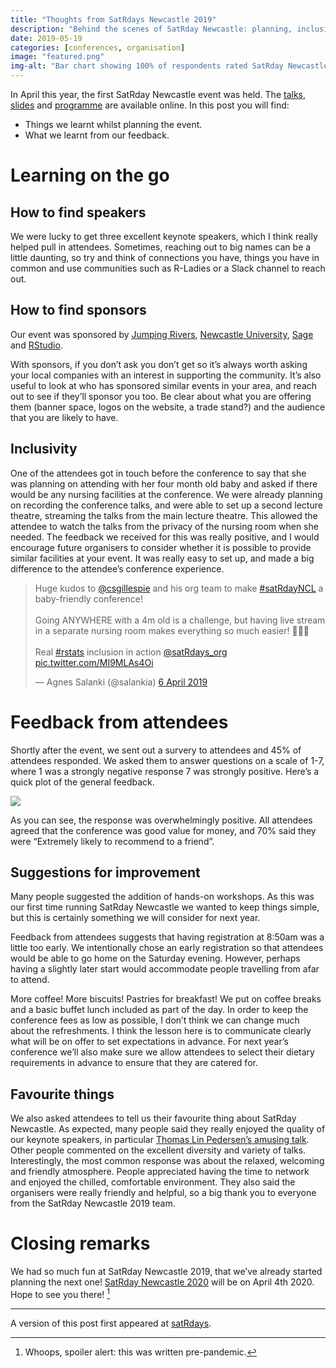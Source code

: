 ```yaml
---
title: "Thoughts from SatRdays Newcastle 2019"
description: "Behind the scenes of SatRday Newcastle: planning, inclusivity, feedback, and lessons for future events."
date: 2019-05-19
categories: [conferences, organisation]
image: "featured.png"
img-alt: "Bar chart showing 100% of respondents rated SatRday Newcastle's value for money and speaker quality as satisfactory or higher. 98% would recommend it. 91% found the content useful.."
---
```


In April this year, the first SatRday Newcastle event was held. The [talks](https://www.youtube.com/playlist?list=PLQRHxIa9tfRtnjJ8Z97EPJOvPweHtDvAj), [slides](https://github.com/satRdays/newcastle2019-slides/) and [programme](https://newcastle2019.satrdays.org/) are available online. In this post you will find:

- Things we learnt whilst planning the event.
- What we learnt from our feedback. 

# Learning on the go

## How to find speakers

We were lucky to get three excellent keynote speakers, which I think really helped pull in attendees. Sometimes, reaching out to big names can be a little daunting, so try and think of connections you have, things you have in common and use communities such as R-Ladies or a Slack channel to reach out. 

## How to find sponsors

Our event was sponsored by [Jumping Rivers](https://www.jumpingrivers.com), [Newcastle University](https://www.ncl.ac.uk/), [Sage](https://www.sage.com) and [RStudio](https://www.rstudio.com/).

With sponsors, if you don't ask you don't get so it's always worth asking your local companies with an interest in supporting the community. It's also useful to look at who has sponsored similar events in your area, and reach out to see if they'll sponsor you too. Be clear about what you are offering them (banner space, logos on the website, a trade stand?) and the audience that you are likely to have. 

## Inclusivity

One of the attendees got in touch before the conference to say that she was planning on attending with her four month old baby and asked if there would be any nursing facilities at the conference. We were already planning on recording the conference talks, and were able to set up a second lecture theatre, streaming the talks from the main lecture theatre. This allowed the attendee to watch the talks from the privacy of the nursing room when she needed. The feedback we received for this was really positive, and I would encourage future organisers to consider whether it is possible to provide similar facilities at your event. It was really easy to set up, and made a big difference to the attendee's conference experience. 

<blockquote class="twitter-tweet" data-cards="hidden" data-lang="en-gb"><p lang="en" dir="ltr">Huge kudos to <a href="https://twitter.com/csgillespie?ref_src=twsrc%5Etfw">@csgillespie</a> and his org team to make <a href="https://twitter.com/hashtag/satRdayNCL?src=hash&amp;ref_src=twsrc%5Etfw">#satRdayNCL</a> a baby-friendly conference!<br><br>Going ANYWHERE with a 4m old is a challenge, but having live stream in a separate nursing room makes everything so much easier! 🍼🍼🍼<br><br>Real <a href="https://twitter.com/hashtag/rstats?src=hash&amp;ref_src=twsrc%5Etfw">#rstats</a> inclusion in action <a href="https://twitter.com/satRdays_org?ref_src=twsrc%5Etfw">@satRdays_org</a> <a href="https://t.co/MI9MLAs4Oi">pic.twitter.com/MI9MLAs4Oi</a></p>&mdash; Agnes Salanki (@salankia) <a href="https://twitter.com/salankia/status/1114484209576546304?ref_src=twsrc%5Etfw">6 April 2019</a></blockquote>


# Feedback from attendees

Shortly after the event, we sent out a survery to attendees and 45% of attendees responded. We asked them to answer questions on a scale of 1-7, where 1 was a strongly negative response 7 was strongly positive. Here's a quick plot of the general feedback.

![](featured.png){fig-alt="Bar chart showing 100% of respondents rated SatRday Newcastle's value for money and speaker quality as satisfactory or higher. 98% would recommend it. 91% found the content useful."}

As you can see, the response was overwhelmingly positive. All attendees agreed that the conference was good value for money, and 70% said they were "Extremely likely to recommend to a friend".

## Suggestions for improvement

Many people suggested the addition of hands-on workshops. As this was our first time running SatRday Newcastle we wanted to keep things simple, but this is certainly something we will consider for next year. 

Feedback from attendees suggests that having registration at 8:50am was a little too early. We intentionally chose an early registration so that attendees would be able to go home on the Saturday evening. However, perhaps having a slightly later start would accommodate people travelling from afar to attend.

More coffee! More biscuits! Pastries for breakfast! We put on coffee breaks and a basic buffet lunch included as part of the day. In order to keep the conference fees as low as possible, I don't think we can change much about the refreshments. I think the lesson here is to communicate clearly what will be on offer to set expectations in advance. For next year's conference we'll also make sure we allow attendees to select their dietary requirements in advance to ensure that they are catered for. 

## Favourite things

We also asked attendees to tell us their favourite thing about SatRday Newcastle. As expected, many people said they really enjoyed the quality of our keynote speakers, in particular [Thomas Lin Pedersen's amusing talk](https://github.com/satRdays/newcastle2019-slides). Other people commented on the excellent diversity and variety of talks. Interestingly, the most common response was about the relaxed, welcoming and friendly atmosphere. People appreciated having the time to network and enjoyed the chilled, comfortable environment. They also said the organisers were really friendly and helpful, so a big thank you to everyone from the SatRday Newcastle 2019 team. 

# Closing remarks

We had so much fun at SatRday Newcastle 2019, that we've already started planning the next one! 
[SatRday Newcastle 2020](https://newcastle2020.satrdays.org) will be on April 4th 2020. Hope to see you there! ^[Whoops, spoiler alert: this was written pre-pandemic.]

---

A version of this post first appeared at [satRdays](https://satrdays.netlify.app/blog/).
